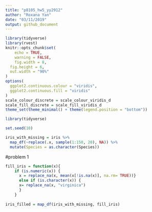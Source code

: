 ```yaml
---
title: "p8105_hw5_yy2912"
author: "Roxana Yan"
date: "03/11/2019"
output: github_document
---
```


```r
library(tidyverse)
library(rvest)
knitr::opts_chunk$set(
	echo = TRUE,
	warning = FALSE,
	fig.width = 8, 
  fig.height = 6,
  out.width = "90%"
)
options(
  ggplot2.continuous.colour = "viridis",
  ggplot2.continuous.fill = "viridis"
)
scale_colour_discrete = scale_colour_viridis_d
scale_fill_discrete = scale_fill_viridis_d
theme_set(theme_minimal() + theme(legend.position = "bottom"))
```


```r
library(tidyverse)

set.seed(10)

iris_with_missing = iris %>% 
  map_df(~replace(.x, sample(1:150, 20), NA)) %>%
  mutate(Species = as.character(Species))
```

#problem 1

```r
fill_iris = function(x){
    if (is.numeric(x)) {
      x = replace_na(x, mean(x[!is.na(x)], na.rm= TRUE))}
      else if (is.character(x)) {
      x= replace_na(x, "virginica")
      }
    }
 
iris_filled = map_df(iris_with_missing, fill_iris) 
```

